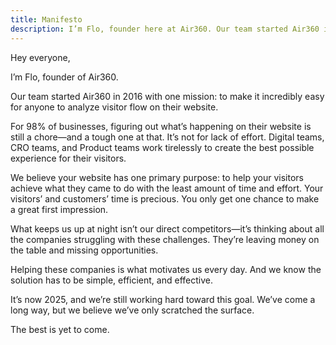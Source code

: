 ```yaml
---
title: Manifesto
description: I’m Flo, founder here at Air360. Our team started Air360 in 2016 with the mission to make it incredibly easy for anyone to analyze visitor flow on their website.
---
```


Hey everyone,

I’m Flo, founder of Air360.

Our team started Air360 in 2016 with one mission: to make it incredibly easy for anyone to analyze visitor flow on their website.

For 98% of businesses, figuring out what’s happening on their website is still a chore—and a tough one at that. It’s not for lack of effort. Digital teams, CRO teams, and Product teams work tirelessly to create the best possible experience for their visitors.

We believe your website has one primary purpose: to help your visitors achieve what they came to do with the least amount of time and effort. Your visitors’ and customers’ time is precious. You only get one chance to make a great first impression.

What keeps us up at night isn’t our direct competitors—it’s thinking about all the companies struggling with these challenges. They’re leaving money on the table and missing opportunities.

Helping these companies is what motivates us every day. And we know the solution has to be simple, efficient, and effective.

It’s now 2025, and we’re still working hard toward this goal. We’ve come a long way, but we believe we’ve only scratched the surface.

The best is yet to come.

<Signature />
